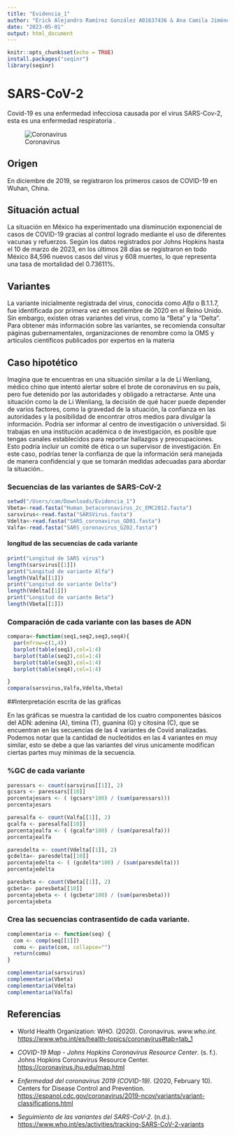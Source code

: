 ```yaml
---
title: "Evidencia_1"
author: "Erick Alejandro Ramírez González A01637436 & Ana Camila Jiménez Mendoza A01174422"
date: "2023-05-01"
output: html_document
---
```


```r
knitr::opts_chunk$set(echo = TRUE)
install.packages("seqinr")
library(seqinr)
```

# SARS-CoV-2

Covid-19 es una enfermedad infecciosa causada por el virus SARS-Cov-2, esta es una enfermedad respiratoria .

![Coronavirus](Coronavirus.png)

## Origen

En diciembre de 2019, se registraron los primeros casos de COVID-19 en Wuhan, China.

## Situación actual

La situación en México ha experimentado una disminución exponencial de casos de COVID-19 gracias al control logrado mediante el uso de diferentes vacunas y refuerzos. Según los datos registrados por Johns Hopkins hasta el 10 de marzo de 2023, en los últimos 28 días se registraron en todo México 84,596 nuevos casos del virus y 608 muertes, lo que representa una tasa de mortalidad del 0.73611%.

## Variantes

La variante inicialmente registrada del virus, conocida como *Alfa* o B.1.1.7, fue identificada por primera vez en septiembre de 2020 en el Reino Unido. Sin embargo, existen otras variantes del virus, como la "Beta" y la "Delta". Para obtener más información sobre las variantes, se recomienda consultar páginas gubernamentales, organizaciones de renombre como la OMS y artículos científicos publicados por expertos en la materia

## Caso hipotético

Imagina que te encuentras en una situación similar a la de Li Wenliang, médico chino que intentó alertar sobre el brote de coronavirus en su país, pero fue detenido por las autoridades y obligado a retractarse. Ante una situación como la de Li Wenliang, la decisión de qué hacer puede depender de varios factores, como la gravedad de la situación, la confianza en las autoridades y la posibilidad de encontrar otros medios para divulgar la información. Podría ser informar al centro de investigación o universidad. Si trabajas en una institución académica o de investigación, es posible que tengas canales establecidos para reportar hallazgos y preocupaciones. Esto podría incluir un comité de ética o un supervisor de investigación. En este caso, podrías tener la confianza de que la información será manejada de manera confidencial y que se tomarán medidas adecuadas para abordar la situación..

### Secuencias de las variantes de SARS-CoV-2

```r
setwd("/Users/cam/Downloads/Evidencia_1")
Vbeta<-read.fasta("Human_betacoronavirus_2c_EMC2012.fasta")
sarsvirus<-read.fasta("SARSVirus.fasta")
Vdelta<-read.fasta("SARS_coronavirus_GD01.fasta")
Valfa<-read.fasta("SARS_coronavirus_GZ02.fasta")

```

#### longitud de las secuencias de cada variante

```r
print("Longitud de SARS virus")
length(sarsvirus[[1]])
print("Longitud de variante Alfa")
length(Valfa[[1]])
print("Longitud de variante Delta")
length(Vdelta[[1]])
print("Longitud de variante Beta")
length(Vbeta[[1]])
```

### Comparación de cada variante con las bases de ADN

```r
compara<-function(seq1,seq2,seq3,seq4){
  par(mfrow=c(1,4))
  barplot(table(seq1),col=1:4)
  barplot(table(seq2),col=1:4)
  barplot(table(seq3),col=1:4)
  barplot(table(seq4),col=1:4)

}
compara(sarsvirus,Valfa,Vdelta,Vbeta)

```
##Interpretación escrita de las gráficas

En las gráficas se muestra la cantidad de los cuatro componentes básicos del ADN: adenina (A), timina (T), guanina (G) y citosina (C), que se encuentran en las secuencias de las 4 variantes de Covid analizadas. Podemos notar que la cantidad de nucleótidos en las 4 variantes en muy similar, esto se debe a que las variantes del virus unicamente modifican ciertas partes muy mínimas de la secuencia.

### %GC de cada variante

```r
paressars <- count(sarsvirus[[1]], 2)
gcsars <- paressars[[10]]
porcentajesars <- ( (gcsars*100) / (sum(paressars)))
porcentajesars

paresalfa <- count(Valfa[[1]], 2)
gcalfa <- paresalfa[[10]]
porcentajealfa <- ( (gcalfa*100) / (sum(paresalfa)))
porcentajealfa

paresdelta <- count(Vdelta[[1]], 2)
gcdelta<- paresdelta[[10]]
porcentajedelta <- ( (gcdelta*100) / (sum(paresdelta)))
porcentajedelta

paresbeta <- count(Vbeta[[1]], 2)
gcbeta<- paresbeta[[10]]
porcentajebeta <- ( (gcbeta*100) / (sum(paresbeta)))
porcentajebeta

```

### Crea las secuencias contrasentido de cada variante.

```r
complementaria <- function(seq) {
  com <- comp(seq[[1]])
  comu <- paste(com, collapse="")
  return(comu)
}

complementaria(sarsvirus)
complementaria(Vbeta)
complementaria(Vdelta)
complementaria(Valfa)
```
## Referencias

-   World Health Organization: WHO. (2020). Coronavirus. *www.who.int*. <https://www.who.int/es/health-topics/coronavirus#tab=tab_1>

-   *COVID-19 Map - Johns Hopkins Coronavirus Resource Center*. (s. f.). Johns Hopkins Coronavirus Resource Center. <https://coronavirus.jhu.edu/map.html>

-   *Enfermedad del coronavirus 2019 (COVID-19)*. (2020, February 10). Centers for Disease Control and Prevention. <https://espanol.cdc.gov/coronavirus/2019-ncov/variants/variant-classifications.html>

-   *Seguimiento de las variantes del SARS-CoV-2*. (n.d.). <https://www.who.int/es/activities/tracking-SARS-CoV-2-variants>
